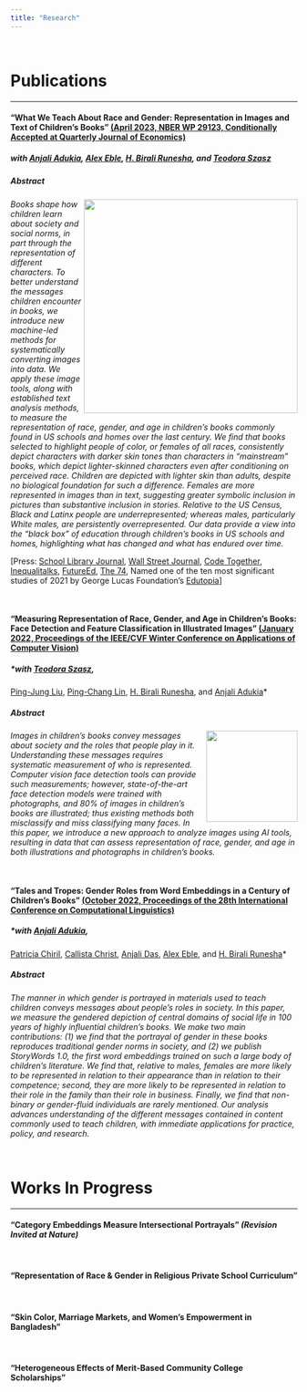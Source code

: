 ```yaml
---
title: "Research"
---
```


&nbsp;

#  **Publications** 
<hr>

#### “What We Teach About Race and Gender: Representation in Images and Text of Children’s Books” <a href="https://bfi.uchicago.edu/wp-content/uploads/2021/04/BFI_WP_2021-44.pdf"> (April 2023, NBER WP 29123, Conditionally Accepted at Quarterly Journal of Economics)</a>
      
##### *with <a href="https://voices.uchicago.edu/anjali/research/">Anjali Adukia</a>, <a href="http://www.alexeble.com/">Alex Eble</a>, <a href="https://scholar.google.com/citations?user=yS83xSkAAAAJ&hl=en">H. Birali Runesha</a>, and <a href="https://github.com/DoraSzasz">Teodora Szasz</a>*

##### **Abstract**
<a href="https://bfi.uchicago.edu/insight/blog/race-and-gender-in-childrens-books/"><img src="files/interactive_graphs.jpg" align="right"
      style="width:375px;"></a><p>*Books shape how children learn about society and social norms, in part through the representation of different characters. To better understand the messages children encounter in books, we introduce new machine-led methods for systematically converting images into data. We apply these image tools, along with established text analysis methods, to measure the representation of race, gender, and age in children’s books commonly found in US schools and homes over the last century. We find that books selected to highlight people of color, or females of all races, consistently depict characters with darker skin tones than characters in "mainstream" books, which depict lighter-skinned characters even after conditioning on perceived race. Children are depicted with lighter skin than adults, despite no biological foundation for such a difference. Females are more represented in images than in text, suggesting greater symbolic inclusion in pictures than substantive inclusion in stories. Relative to the US Census, Black and Latinx people are underrepresented; whereas males, particularly White males, are persistently overrepresented. Our data provide a view into the "black box" of education through children’s books in US schools and homes, highlighting what has changed and what has endured over time.*</p>

[Press: <a href="https://www.slj.com/?detailStory=new-study-looks-race-gender-representation-in-award-winning-childrens-books&utm_source=editorial&utm_medium=SLJTW&utm_term=&utm_content=&utm_campaign=articles">School Library Journal</a>, <a href="https://www.wsj.com/articles/jack-and-the-bean-counters-a-woke-childrens-story-11619199026">Wall Street Journal</a>, <a href="https://soundcloud.com/codetogether/scivis-unveils-a-billion-cells-covid-19-invisible-monsters">Code Together</a>, <a href="https://inequalitalks.fireside.fm/19">Inequalitalks</a>, <a href="https://www.future-ed.org/what-we-teach-about-race-and-gender/">FutureEd</a>, <a href="https://www.the74million.org/article/study-ai-uncovers-skin-tone-gap-in-most-beloved-childrens-books/">The 74</a>, Named one of the ten most significant studies of 2021 by George Lucas Foundation’s <a href="https://www.edutopia.org/article/10-most-significant-education-studies-2021">Edutopia</a>]


&nbsp;
&nbsp;
&nbsp;


#### “Measuring Representation of Race, Gender, and Age in Children's Books: Face Detection and Feature Classification in Illustrated Images” <a href="https://openaccess.thecvf.com/content/WACV2022/papers/Szasz_Measuring_Representation_of_Race_Gender_and_Age_in_Childrens_Books_WACV_2022_paper.pdf"> (January 2022, Proceedings of the IEEE/CVF Winter Conference on Applications of Computer Vision)</a>
      
##### *with <a href="https://github.com/DoraSzasz">Teodora Szasz</a>, 
<a href="https://github.com/howard5758">Ping-Jung Liu</a>, 
<a href="https://scholar.google.com/citations?user=SYitLx8AAAAJ&hl=en">Ping-Chang Lin</a>, 
<a href="https://scholar.google.com/citations?user=yS83xSkAAAAJ&hl=en">H. Birali Runesha</a>, and 
<a href="https://voices.uchicago.edu/anjali/research/">Anjali Adukia</a>*

##### **Abstract**
<a href="https://openaccess.thecvf.com/content/WACV2022/papers/Szasz_Measuring_Representation_of_Race_Gender_and_Age_in_Childrens_Books_WACV_2022_paper.pdf"><img src="files/face_detection.png" align="right"style="width:160px;"></a><p>*Images in children's books convey messages about society and the roles that people play in it. Understanding these messages requires systematic measurement of who is represented. Computer vision face detection tools can provide such measurements; however, state-of-the-art face detection models were trained with photographs, and 80% of images in children's books are illustrated; thus existing methods both misclassify and miss classifying many faces. In this paper, we introduce a new approach to analyze images using AI tools, resulting in data that can assess representation of race, gender, and age in both illustrations and photographs in children's books.*</p>
      

&nbsp;
&nbsp;
&nbsp;



#### “Tales and Tropes: Gender Roles from Word Embeddings in a Century of Children’s Books” <a href="https://aclanthology.org/2022.coling-1.273.pdf"> (October 2022, Proceedings of the 28th International Conference on Computational Linguistics)</a>
      
##### *with <a href="https://voices.uchicago.edu/anjali/research/">Anjali Adukia</a>, 
<a href="https://scholar.google.com/citations?user=AzsyeyIAAAAJ&hl=en">Patricia Chiril</a>, 
<a href="https://www.linkedin.com/in/callista-christ/">Callista Christ</a>, 
<a href="https://www.linkedin.com/in/anjali-das-629869169/">Anjali Das</a>, 
<a href="www.alexeble.com">Alex Eble</a>, and 
<a href="https://scholar.google.com/citations?user=yS83xSkAAAAJ&hl=en">H. Birali Runesha</a>*

##### **Abstract**
*The manner in which gender is portrayed in materials used to teach children conveys messages about people’s roles in society. In this paper, we measure the gendered depiction of central domains of social life in 100 years of highly influential children’s books. We make two main contributions: (1) we find that the portrayal of gender in these books reproduces traditional gender norms in society, and (2) we publish StoryWords 1.0, the first word embeddings trained on such a large body of children's literature. We find that, relative to males, females are more likely to be represented in relation to their appearance than in relation to their competence; second, they are more likely to be represented in relation to their role in the family than their role in business. Finally, we find that non-binary or gender-fluid individuals are rarely mentioned. Our analysis advances understanding of the different messages contained in content commonly used to teach children, with immediate applications for practice, policy, and research.*</p>
      

&nbsp;
&nbsp;


#  **Works In Progress**
<hr>

#### “Category Embeddings Measure Intersectional Portrayals” *(Revision Invited at Nature)*

&nbsp; 
  
#### “Representation of Race & Gender in Religious Private School Curriculum”
 
&nbsp;  
  

#### “Skin Color, Marriage Markets, and Women's Empowerment in Bangladesh”

&nbsp;  

#### “Heterogeneous Effects of Merit-Based Community College Scholarships”


